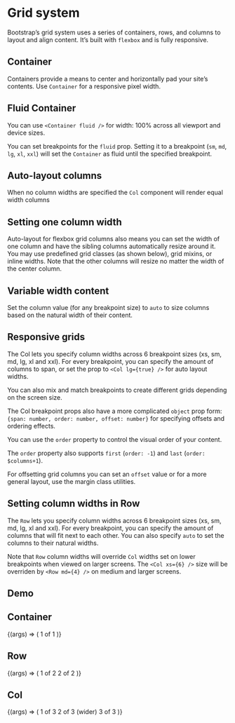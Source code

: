 <!-- Grid.mdx -->


<Meta
    title="Bootstrap/Layout/Grid"
    component={Container}
/>

# Grid system
Bootstrap’s grid system uses a series of containers, rows, and columns to layout and align content.
It’s built with ```flexbox``` and is fully responsive.

## Container
Containers provide a means to center and horizontally pad your site’s contents.
Use ```Container``` for a responsive pixel width.

<Canvas>
    <Story id='bootstrap-layout-grid--grid-container' />
</Canvas>

## Fluid Container
You can use ```<Container fluid />``` for width: 100% across all viewport and device sizes.

<Canvas>
    <Story id='bootstrap-layout-grid--fluid-container' />
</Canvas>

You can set breakpoints for the ```fluid``` prop.
Setting it to a breakpoint (```sm```, ```md```, ```lg```, ```xl```, ```xxl```) will set the ```Container```
as fluid until the specified breakpoint.

<Canvas>
    <Story id='bootstrap-layout-grid--fluid-container-with-prop' />
</Canvas>

## Auto-layout columns
When no column widths are specified the ```Col``` component will render equal width columns
<Canvas>
    <Story id='bootstrap-layout-grid--auto-layout-column' />
</Canvas>

## Setting one column width
Auto-layout for flexbox grid columns also means you can set the width of one column and have the
sibling columns automatically resize around it. You may use predefined grid classes (as shown below),
grid mixins, or inline widths. Note that the other columns will resize no matter the width of the center column.

<Canvas>
    <Story id='bootstrap-layout-grid--one-column-width' />
</Canvas>

## Variable width content
Set the column value (for any breakpoint size) to ```auto``` to size columns based on the natural width of their content.

<Canvas>
    <Story id='bootstrap-layout-grid--variable-width-content' />
</Canvas>

## Responsive grids

The Col lets you specify column widths across 6 breakpoint sizes (xs, sm, md, lg, xl and xxl).
For every breakpoint, you can specify the amount of columns to span,
or set the prop to ```<Col lg={true} />``` for auto layout widths.

<Canvas>
    <Story id='bootstrap-layout-grid--responsive-grid' />
</Canvas>

You can also mix and match breakpoints to create different grids depending on the screen size.

<Canvas>
    <Story id='bootstrap-layout-grid--responsive-grid-with-breakpoints' />
</Canvas>

The Col breakpoint props also have a more complicated ```object```
prop form: ```{span: number, order: number, offset: number}``` for specifying offsets and ordering effects.

You can use the ```order``` property to control the visual order of your content.

<Canvas>
    <Story id='bootstrap-layout-grid--responsive-grid-with-order-first-variant' />
</Canvas>

The ```order``` property also supports ```first``` (```order: -1```) and ```last``` (```order: $columns+1```).

<Canvas>
    <Story id='bootstrap-layout-grid--responsive-grid-with-order-second-variant' />
</Canvas>

For offsetting grid columns you can set an ```offset``` value or for a more general layout, use the margin class utilities.

<Canvas>
    <Story id='bootstrap-layout-grid--responsive-grid-with-offset' />
</Canvas>

## Setting column widths in Row
The ```Row``` lets you specify column widths across 6 breakpoint sizes (xs, sm, md, lg, xl and xxl).
For every breakpoint, you can specify the amount of columns that will fit next to each other.
You can also specify ```auto``` to set the columns to their natural widths.

<Canvas>
    <Story id='bootstrap-layout-grid--column-width-in-row' />
</Canvas>

Note that ```Row``` column widths will override ```Col``` widths set on lower breakpoints when viewed on larger screens.
The ```<Col xs={6} />``` size will be overriden by ```<Row md={4} />``` on medium and larger screens.

<Canvas>
    <Story id='bootstrap-layout-grid--column-width-in-row-override' />
</Canvas>


## Demo
## Container

<Canvas>
    <Story
        name="ContainerDemo"
        args={{
            fluid: true,
        }}
        argTypes={containerArgTypes}>
        {(args) => (
            <Container {...args}>
                <Row className="bg-light border">
                    <Col md={3}>1 of 1</Col>
                </Row>
            </Container>
        )}
    </Story>
</Canvas>

<ArgsTable story="ContainerDemo" />

## Row

<Canvas>
    <Story
        name="RowDemo"
        args={{
            xs: '2',
            md: '5',
            lg: '6',
        }}
        argTypes={rowArgTypes}>
        {(args) => (
            <Container>
                <Row {...args}>
                    <Col className="bg-light border">1 of 2</Col>
                    <Col className="bg-light border">2 of 2</Col>
                </Row>
            </Container>
        )}
    </Story>
</Canvas>

<ArgsTable story="RowDemo" />

## Col

<Canvas>
    <Story
        name="ColumnDemo"
        args={{
            xs: '2',
        }}
        argTypes={columnArgTypes}>
        {(args) => (
            <Container>
                <Row>
                    <Col className="bg-light border">1 of 3</Col>
                    <Col {...args} className="bg-light border">
                        2 of 3 (wider)
                    </Col>
                    <Col className="bg-light border">3 of 3</Col>
                </Row>
            </Container>
        )}
    </Story>
</Canvas>

<ArgsTable story="ColumnDemo" />
